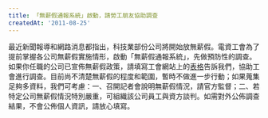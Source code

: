 ```yaml
---
title: 「無薪假通報系統」啟動，請勞工朋友協助調查
createdAt: '2011-08-25'
---
```


最近新聞報導和網路消息都指出，科技業部份公司將開始放無薪假。電資工會為了提前掌握各公司無薪假實施情形，啟動「無薪假通報系統」，先做預防性的調查。如果你任職的公司已宣佈無薪假政策，請填寫工會網站上的[表格](http://www.tueeit.org.tw/home/furlough-inform)告訴我們，協助工會進行調查。目前尚不清楚無薪假的程度和範圍，暫時不做進一步行動；如果蒐集足夠多資料，我們可考慮：一、召開記者會說明無薪假情況，請官方監督；二、若特定公司無薪假情況特別嚴重，可組織該公司員工與資方談判。如需對外公佈調查結果，不會公佈個人資訊，請放心填寫。
